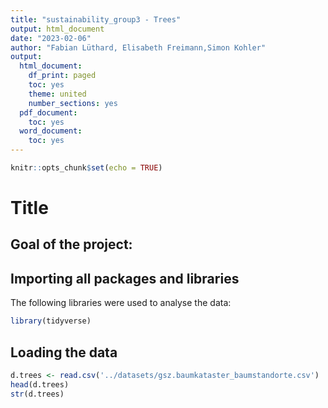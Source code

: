 ```yaml
---
title: "sustainability_group3 - Trees"
output: html_document
date: "2023-02-06"
author: "Fabian Lüthard, Elisabeth Freimann,Simon Kohler"
output:
  html_document:
    df_print: paged
    toc: yes
    theme: united
    number_sections: yes
  pdf_document:
    toc: yes
  word_document:
    toc: yes
---
```


```r
knitr::opts_chunk$set(echo = TRUE)
```

# Title

## Goal of the project:

## Importing all packages and libraries

The following libraries were used to analyse the data:

```r
library(tidyverse)

```

## Loading the data

```r
d.trees <- read.csv('../datasets/gsz.baumkataster_baumstandorte.csv')
head(d.trees)
str(d.trees)

```
